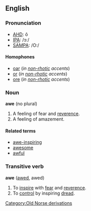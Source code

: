 ==English==

===Pronunciation===
*[[w:AHD|AHD]]: ô
*[[w:IPA|IPA]]: /ɔː/
*[[w:SAMPA|SAMPA]]: /O:/

====Homophones====
*[[oar]] (''in [[non-rhotic]] accents'')
*[[or]] (''in [[non-rhotic]] accents'')
*[[ore]] (''in [[non-rhotic]] accents'')

===Noun===
'''awe''' (no plural)
#A feeling of fear and [[reverence]].
#A feeling of amazement.

====Related terms====
*[[awe-inspiring]]
*[[awesome]]
*[[awful]]

===Transitive verb===
'''awe''' ([[awed]], awed)

# To [[inspire]] with [[fear]] and [[reverence]].
# To [[control]] by inspiring [[dread]].
[[Category:Old Norse derivations]]